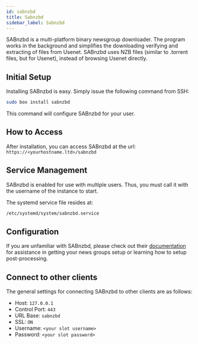 ```yaml
---
id: sabnzbd
title: Sabnzbd
sidebar_label: Sabnzbd
---
```


SABnzbd is a multi-platform binary newsgroup downloader. The program works in the background and simplifies the downloading verifying and extracting of files from Usenet. SABnzbd uses NZB files (similar to .torrent files, but for Usenet), instead of browsing Usenet directly.

## Initial Setup

Installing SABnzbd is easy. Simply issue the following command from SSH:

```bash main
sudo box install sabnzbd
```

This command will configure SABnzbd for your user.

## How to Access

After installation, you can access SABnzbd at the url: `https://<yourhostname.ltd>/sabnzbd`

## Service Management

SABnzbd is enabled for use with multiple users. Thus, you must call it with the username of the instance to start.

The systemd service file resides at:

```bash main
/etc/systemd/system/sabnzbd.service
```


<SystemdTabs service="sabnzbd"/>

## Configuration

If you are unfamiliar with SABnzbd, please check out their [documentation](https://sabnzbd.org/wiki/) for assistance in getting your news groups setup or learning how to setup post-processing.

## Connect to other clients

The general settings for connecting SABnzbd to other clients are as follows:

- Host: `127.0.0.1`
- Control Port: `443`
- URL Base: `sabnzbd`
- SSL: `ON`
- Username: `<your slot username>`
- Password: `<your slot password>`

